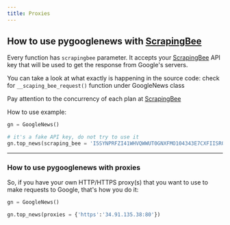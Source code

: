 ```yaml
---
title: Proxies
---
```


## How to use pygooglenews with [ScrapingBee](https://www.scrapingbee.com/?fpr=artem26)

Every function has `scrapingbee` parameter. It accepts your
[ScrapingBee](https://www.scrapingbee.com/?fpr=artem26) API key that will be
used to get the response from Google's servers.

You can take a look at what exactly is happening in the source code: check for
`__scaping_bee_request()` function under GoogleNews class

Pay attention to the concurrency of each plan at
[ScrapingBee](https://www.scrapingbee.com/?fpr=artem26)

How to use example:

```python
gn = GoogleNews()

# it's a fake API key, do not try to use it
gn.top_news(scraping_bee = 'I5SYNPRFZI41WHVQWWUT0GNXFMO104343E7CXFIISR01E2V8ETSMXMJFK1XNKM7FDEEPUPRM0FYAHFF5')
```

---

### How to use pygooglenews with proxies

So, if you have your own HTTP/HTTPS proxy(s) that you want to use to make
requests to Google, that's how you do it:

```python
gn = GoogleNews()

gn.top_news(proxies = {'https':'34.91.135.38:80'})
```
